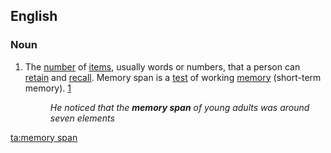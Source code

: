 ==English==

===Noun===
{{en-noun}}

# The [[number]] of [[items]], usually words or numbers, that a person can [[retain]] and [[recall]]. Memory span is a [[test]] of working [[memory]] (short-term memory). [http://www.medterms.com/script/main/art.asp?articlekey=7139]
#: ''He noticed that the '''memory span''' of young adults was around seven elements''

[[ta:memory span]]